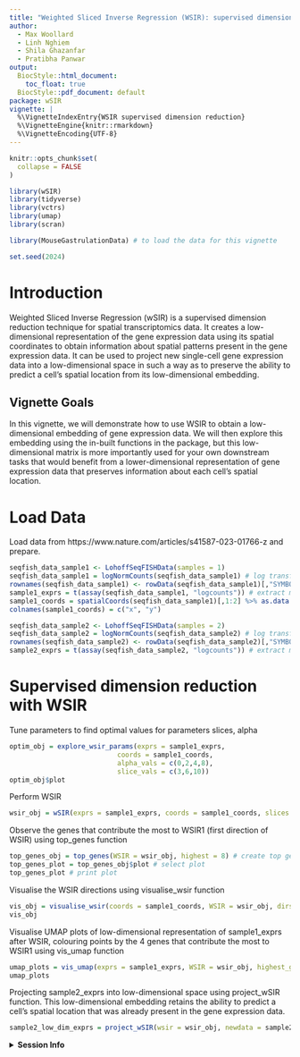 ```yaml
---
title: "Weighted Sliced Inverse Regression (WSIR): supervised dimension reduction for spatial transcriptomics data"
author:
  - Max Woollard
  - Linh Nghiem
  - Shila Ghazanfar
  - Pratibha Panwar
output:
  BiocStyle::html_document:
    toc_float: true
  BiocStyle::pdf_document: default
package: wSIR
vignette: |
  %\VignetteIndexEntry{WSIR supervised dimension reduction}
  %\VignetteEngine{knitr::rmarkdown}
  %\VignetteEncoding{UTF-8}
---
```


```r
knitr::opts_chunk$set(
  collapse = FALSE
)
```

```r
library(wSIR)
library(tidyverse)
library(vctrs)
library(umap)
library(scran)

library(MouseGastrulationData) # to load the data for this vignette
```

```r
set.seed(2024)
```

# Introduction

Weighted Sliced Inverse Regression (wSIR) is a supervised dimension reduction technique for spatial transcriptomics data. It creates a low-dimensional representation of the gene expression data using its spatial coordinates to obtain information about spatial patterns present in the gene expression data. It can be used to project new single-cell gene expression data into a low-dimensional space in such a way as to preserve the ability to predict a cell's spatial location from its low-dimensional embedding. 

## Vignette Goals

In this vignette, we will demonstrate how to use WSIR to obtain a low-dimensional embedding of gene expression data. We will then explore this embedding using the in-built functions in the package, but this low-dimensional matrix is more importantly used for your own downstream tasks that would benefit from a lower-dimensional representation of gene expression data that preserves information about each cell's spatial location. 

# Load Data

Load data from https://www.nature.com/articles/s41587-023-01766-z and prepare. 

```r
seqfish_data_sample1 <- LohoffSeqFISHData(samples = 1)
seqfish_data_sample1 = logNormCounts(seqfish_data_sample1) # log transform variance stabilising 
rownames(seqfish_data_sample1) <- rowData(seqfish_data_sample1)[,"SYMBOL"] # change rownames to gene symbols that are consistent across Google 
sample1_exprs = t(assay(seqfish_data_sample1, "logcounts")) # extract matrix of gene expressions 
sample1_coords = spatialCoords(seqfish_data_sample1)[,1:2] %>% as.data.frame()
colnames(sample1_coords) = c("x", "y")

seqfish_data_sample2 <- LohoffSeqFISHData(samples = 2)
seqfish_data_sample2 = logNormCounts(seqfish_data_sample2) # log transform variance stabilising 
rownames(seqfish_data_sample2) <- rowData(seqfish_data_sample2)[,"SYMBOL"] # change rownames to gene symbols that are consistent across Google 
sample2_exprs = t(assay(seqfish_data_sample2, "logcounts")) # extract matrix of gene expressions 
```

# Supervised dimension reduction with WSIR

Tune parameters to find optimal values for parameters slices, alpha

```r
optim_obj = explore_wsir_params(exprs = sample1_exprs, 
                           coords = sample1_coords, 
                           alpha_vals = c(0,2,4,8), 
                           slice_vals = c(3,6,10))
optim_obj$plot
```

Perform WSIR

```r
wsir_obj = wSIR(exprs = sample1_exprs, coords = sample1_coords, slices = 6, alpha = 4) # create wsir object using optimal values for slices, alpha
```

Observe the genes that contribute the most to WSIR1 (first direction of WSIR) using top_genes function

```r
top_genes_obj = top_genes(WSIR = wsir_obj, highest = 8) # create top genes object
top_genes_plot = top_genes_obj$plot # select plot
top_genes_plot # print plot
```

Visualise the WSIR directions using visualise_wsir function

```r
vis_obj = visualise_wsir(coords = sample1_coords, WSIR = wsir_obj, dirs = 8) # create visualisations
vis_obj
```

Visualise UMAP plots of low-dimensional representation of sample1_exprs after WSIR, colouring points by the 4 genes that contribute the most to WSIR1 using vis_umap function

```r
umap_plots = vis_umap(exprs = sample1_exprs, WSIR = wsir_obj, highest_genes = top_genes_obj, n_genes = 4)
umap_plots
```

Projecting sample2_exprs into low-dimensional space using project_wSIR function. This low-dimensional embedding retains the ability to predict a cell's spatial location that was already present in the gene expression data.

```r
sample2_low_dim_exprs = project_wSIR(wsir = wsir_obj, newdata = sample2_exprs)
```

<details>
  <summary>**Session Info**</summary>
  
```r
sessionInfo()
```

</details>
